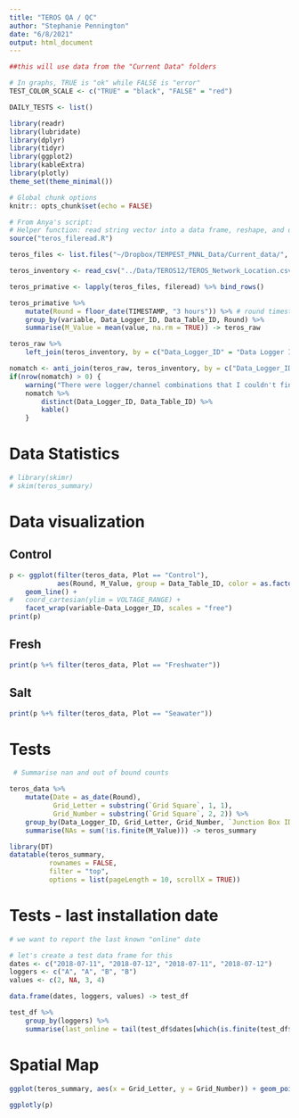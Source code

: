 ```yaml
---
title: "TEROS QA / QC"
author: "Stephanie Pennington"
date: "6/8/2021"
output: html_document
---
```


```r
##this will use data from the "Current Data" folders

# In graphs, TRUE is "ok" while FALSE is "error"
TEST_COLOR_SCALE <- c("TRUE" = "black", "FALSE" = "red")

DAILY_TESTS <- list()

library(readr)
library(lubridate)
library(dplyr)
library(tidyr)
library(ggplot2)
library(kableExtra)
library(plotly)
theme_set(theme_minimal())

# Global chunk options
knitr:: opts_chunk$set(echo = FALSE)

# From Anya's script:
# Helper function: read string vector into a data frame, reshape, and drop NA
source("teros_fileread.R")

teros_files <- list.files("~/Dropbox/TEMPEST_PNNL_Data/Current_data/", pattern = "Terosdata.dat", full.names = TRUE)

teros_inventory <- read_csv("../Data/TEROS12/TEROS_Network_Location.csv")
```

``` r
teros_primative <- lapply(teros_files, fileread) %>% bind_rows()

teros_primative %>% 
    mutate(Round = floor_date(TIMESTAMP, "3 hours")) %>% # round timestamp to nearest three hours
    group_by(variable, Data_Logger_ID, Data_Table_ID, Round) %>% 
    summarise(M_Value = mean(value, na.rm = TRUE)) -> teros_raw

teros_raw %>% 
    left_join(teros_inventory, by = c("Data_Logger_ID" = "Data Logger ID", "Data_Table_ID" = "Terosdata table channel")) -> teros_data

nomatch <- anti_join(teros_raw, teros_inventory, by = c("Data_Logger_ID" = "Data Logger ID", "Data_Table_ID" = "Terosdata table channel"))
if(nrow(nomatch) > 0) {
    warning("There were logger/channel combinations that I couldn't find in teros_inventory.csv:")
    nomatch %>% 
        distinct(Data_Logger_ID, Data_Table_ID) %>% 
        kable()
    }

```

# Data Statistics
```r
# library(skimr)
# skim(teros_summary)
```

# Data visualization {.tabset}

## Control
```r
p <- ggplot(filter(teros_data, Plot == "Control"), 
            aes(Round, M_Value, group = Data_Table_ID, color = as.factor(Depth))) + 
    geom_line() +
#   coord_cartesian(ylim = VOLTAGE_RANGE) +
    facet_wrap(variable~Data_Logger_ID, scales = "free")
print(p)

```

## Fresh
```r
print(p %+% filter(teros_data, Plot == "Freshwater"))
```

## Salt
```r
print(p %+% filter(teros_data, Plot == "Seawater"))
```

# Tests
```r
 # Summarise nan and out of bound counts

teros_data %>% 
    mutate(Date = as_date(Round), 
           Grid_Letter = substring(`Grid Square`, 1, 1), 
           Grid_Number = substring(`Grid Square`, 2, 2)) %>% 
    group_by(Data_Logger_ID, Grid_Letter, Grid_Number, `Junction Box ID`) %>% 
    summarise(NAs = sum(!is.finite(M_Value))) -> teros_summary

library(DT)
datatable(teros_summary, 
          rownames = FALSE,
          filter = "top",
          options = list(pageLength = 10, scrollX = TRUE))
```

# Tests - last installation date
```r
# we want to report the last known "online" date

# let's create a test data frame for this
dates <- c("2018-07-11", "2018-07-12", "2018-07-11", "2018-07-12")
loggers <- c("A", "A", "B", "B")
values <- c(2, NA, 3, 4)

data.frame(dates, loggers, values) -> test_df

test_df %>% 
    group_by(loggers) %>% 
    summarise(last_online = tail(test_df$dates[which(is.finite(test_df$values))], n = 1))


```


# Spatial Map
```r
ggplot(teros_summary, aes(x = Grid_Letter, y = Grid_Number)) + geom_point(aes(color = NAs))-> p

ggplotly(p)

```
